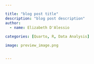 ```yaml
---

title: "blog post title"
description: "blog post description"
author: 
  - name: Elizabeth D'Alessio
  
categories: [Quarto, R, Data Analysis]

image: preview_image.png


---
```

